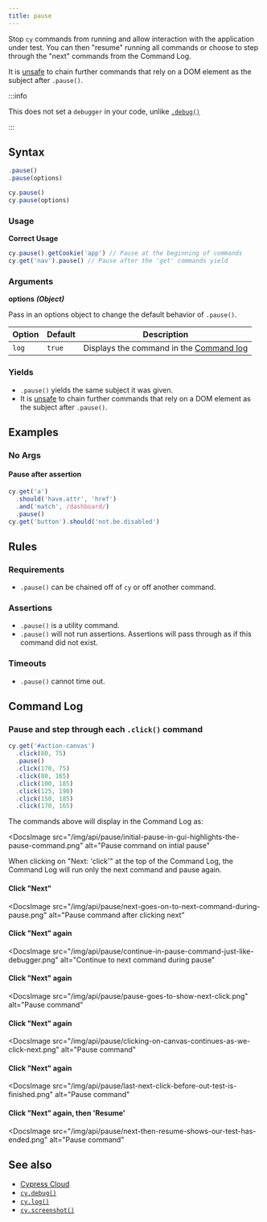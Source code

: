 ```yaml
---
title: pause
---
```


Stop `cy` commands from running and allow interaction with the application under
test. You can then "resume" running all commands or choose to step through the
"next" commands from the Command Log.

It is [unsafe](/guides/core-concepts/retry-ability#Only-queries-are-retried) to
chain further commands that rely on a DOM element as the subject after
`.pause()`.

:::info

This does not set a `debugger` in your code, unlike
[`.debug()`](/api/commands/debug)

:::

## Syntax

```javascript
.pause()
.pause(options)

cy.pause()
cy.pause(options)
```

### Usage

**<Icon name="check-circle" color="green" /> Correct Usage**

```javascript
cy.pause().getCookie('app') // Pause at the beginning of commands
cy.get('nav').pause() // Pause after the 'get' commands yield
```

### Arguments

**<Icon name="angle-right" /> options** **_(Object)_**

Pass in an options object to change the default behavior of `.pause()`.

| Option | Default | Description                                                                              |
| ------ | ------- | ---------------------------------------------------------------------------------------- |
| `log`  | `true`  | Displays the command in the [Command log](/guides/core-concepts/cypress-app#Command-Log) |

### Yields [<Icon name="question-circle"/>](/guides/core-concepts/introduction-to-cypress#Subject-Management)

- `.pause()` yields the same subject it was given.
- It is [unsafe](/guides/core-concepts/retry-ability#Only-queries-are-retried)
  to chain further commands that rely on a DOM element as the subject after
  `.pause()`.

## Examples

### No Args

#### Pause after assertion

```javascript
cy.get('a')
  .should('have.attr', 'href')
  .and('match', /dashboard/)
  .pause()
cy.get('button').should('not.be.disabled')
```

## Rules

### Requirements [<Icon name="question-circle"/>](/guides/core-concepts/introduction-to-cypress#Chains-of-Commands)

- `.pause()` can be chained off of `cy` or off another command.

### Assertions [<Icon name="question-circle"/>](/guides/core-concepts/introduction-to-cypress#Assertions)

- `.pause()` is a utility command.</li><li>`.pause()` will not run assertions.
  Assertions will pass through as if this command did not exist.

### Timeouts [<Icon name="question-circle"/>](/guides/core-concepts/introduction-to-cypress#Timeouts)

- `.pause()` cannot time out.

## Command Log

### Pause and step through each `.click()` command

```javascript
cy.get('#action-canvas')
  .click(80, 75)
  .pause()
  .click(170, 75)
  .click(80, 165)
  .click(100, 185)
  .click(125, 190)
  .click(150, 185)
  .click(170, 165)
```

The commands above will display in the Command Log as:

<DocsImage
  src="/img/api/pause/initial-pause-in-gui-highlights-the-pause-command.png"
  alt="Pause command on intial pause"
></DocsImage>

When clicking on "Next: 'click'" at the top of the Command Log, the Command Log
will run only the next command and pause again.

#### Click "Next"

<DocsImage
  src="/img/api/pause/next-goes-on-to-next-command-during-pause.png"
  alt="Pause command after clicking next"
></DocsImage>

#### Click "Next" again

<DocsImage
  src="/img/api/pause/continue-in-pause-command-just-like-debugger.png"
  alt="Continue to next command during pause"
></DocsImage>

#### Click "Next" again

<DocsImage
  src="/img/api/pause/pause-goes-to-show-next-click.png"
  alt="Pause command"
></DocsImage>

#### Click "Next" again

<DocsImage
  src="/img/api/pause/clicking-on-canvas-continues-as-we-click-next.png"
  alt="Pause command"
></DocsImage>

#### Click "Next" again

<DocsImage
  src="/img/api/pause/last-next-click-before-out-test-is-finished.png"
  alt="Pause command"
></DocsImage>

#### Click "Next" again, then 'Resume'

<DocsImage
  src="/img/api/pause/next-then-resume-shows-our-test-has-ended.png"
  alt="Pause command"
></DocsImage>

## See also

- [Cypress Cloud](https://on.cypress.io/cloud)
- [`cy.debug()`](/api/commands/debug)
- [`cy.log()`](/api/commands/log)
- [`cy.screenshot()`](/api/commands/screenshot)
